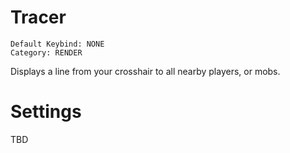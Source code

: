 # Tracer

```
Default Keybind: NONE
Category: RENDER
```

Displays a line from your crosshair to all nearby players, or mobs.

# Settings
TBD